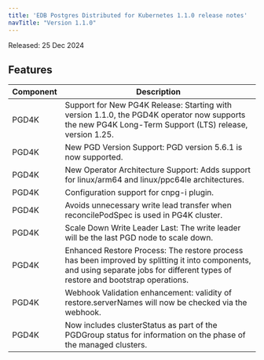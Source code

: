 ```yaml
---
title: 'EDB Postgres Distributed for Kubernetes 1.1.0 release notes'
navTitle: "Version 1.1.0"
---
```


Released: 25 Dec 2024

## Features

| Component | Description                                                                                                                                                                       |
|-----------|-----------------------------------------------------------------------------------------------------------------------------------------------------------------------------------|
| PGD4K     | Support for New PG4K Release: Starting with version 1.1.0, the PGD4K operator now supports the new PG4K Long-Term Support (LTS) release, version 1.25.                            |
| PGD4K     | New PGD Version Support: PGD version 5.6.1 is now supported.                                                                                                                      |
| PGD4K     | New Operator Architecture Support: Adds support for linux/arm64 and linux/ppc64le architectures.                                                                                  |
| PGD4K     | Configuration support for cnpg-i plugin.                                                                                                                                          |
| PGD4K     | Avoids unnecessary write lead transfer when reconcilePodSpec is used in PG4K cluster.                                                                                             |
| PGD4K     | Scale Down Write Leader Last: The write leader will be the last PGD node to scale down.                                                                                           |
| PGD4K     | Enhanced Restore Process: The restore process has been improved by splitting it into components, and using separate jobs for different types of restore and bootstrap operations. |
| PGD4K     | Webhook Validation enhancement: validity of restore.serverNames will now be checked via the webhook.                                                                              |
| PGD4K     | Now includes clusterStatus as part of the PGDGroup status for information on the phase of the managed clusters.                                                                   |
